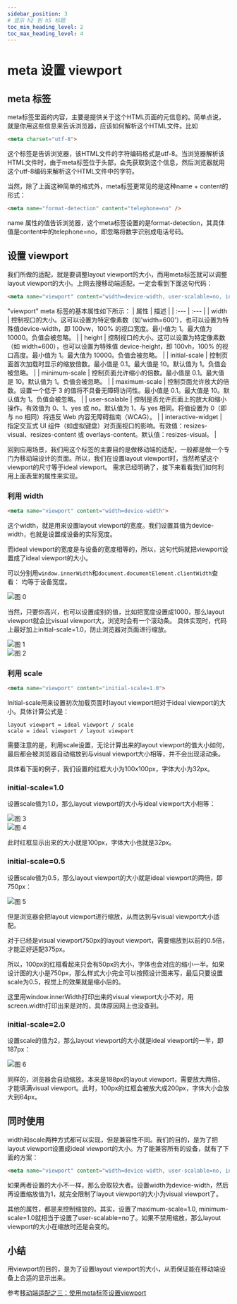 ```yaml
---
sidebar_position: 3
# 显示 h2 到 h5 标题
toc_min_heading_level: 2
toc_max_heading_level: 4
---
```


# meta 设置 viewport

## meta 标签

meta标签里面的内容，主要是提供关于这个HTML页面的元信息的。简单点说，就是你用这些信息来告诉浏览器，应该如何解析这个HTML文件。比如
```html
<meta charset="utf-8">
```
这个标签是告诉浏览器，该HTML文件的字符编码格式是utf-8。当浏览器解析该HTML文件时，由于meta标签位于头部，会先获取到这个信息，然后浏览器就用这个utf-8编码来解析这个HTML文件中的字符。

当然，除了上面这种简单的格式外，meta标签更常见的是这种name + content的形式：

```html
<meta name="format-detection" content="telephone=no" />
```
name 属性的值告诉浏览器，这个meta标签设置的是format-detection，其具体值是content中的telephone=no，即忽略将数字识别成电话号码。

## 设置 viewport

我们所做的适配，就是要调整layout viewport的大小，而用meta标签就可以调整layout viewport的大小。上网去搜移动端适配，一定会看到下面这句代码：

```html
<meta name="viewport" content="width=device-width, user-scalable=no, initial-scale=1.0, maximum-scale=1.0, minimum-scale=1.0">
```

"viewport" meta 标签的基本属性如下所示：
| 属性 | 描述 |
| :--- | :--- |
| width | 控制视口的大小。这可以设置为特定像素数（如'width=600'），也可以设置为特殊值device-width，即 100vw，100% 的视口宽度。最小值为 1。最大值为 10000。负值会被忽略。 |
| height | 控制视口的大小。这可以设置为特定像素数（如 width=600），也可以设置为特殊值 device-height，即 100vh，100% 的视口高度。最小值为 1。最大值为 10000。负值会被忽略。 |
| initial-scale | 控制页面首次加载时显示的缩放倍数。最小值是 0.1。最大值是 10。默认值为 1。负值会被忽略。 |
| minimum-scale | 控制页面允许缩小的倍数。最小值是 0.1。最大值是 10。默认值为 1。负值会被忽略。 |
| maximum-scale | 控制页面允许放大的倍数。设置一个低于 3 的值将不具备无障碍访问性。最小值是 0.1。最大值是 10。默认值为 1。负值会被忽略。 |
| user-scalable | 控制是否允许页面上的放大和缩小操作。有效值为 0、1、yes 或 no。默认值为 1，与 yes 相同。将值设置为 0（即与 no 相同）将违反 Web 内容无障碍指南（WCAG）。 |
| interactive-widget | 指定交互式 UI 组件（如虚拟键盘）对页面视口的影响。有效值：resizes-visual、resizes-content 或 overlays-content。默认值：resizes-visual。 |

回到应用场景，我们用这个标签的主要目的是做移动端的适配，一般都是做一个专门为移动端设计的页面。所以，我们在设置layout viewport时，当然希望这个viewport的尺寸等于ideal viewport。
需求已经明确了，接下来看看我们如何利用上面表里的属性来实现。

### 利用 width

```html
<meta name="viewport" content="width=device-width">
```

这个width，就是用来设置layout viewport的宽度。我们设置其值为device-width，也就是设置成设备的实际宽度。

而ideal viewport的宽度是与设备的宽度相等的，所以，这句代码就把viewport设置成了ideal viewport的大小。

可以分别用`window.innerWidth`和`document.documentElement.clientWidth`查看：
均等于设备宽度。

![图 0](.assets_images/meta/IMG_20240901-234830059.png)  

当然，只要你高兴，也可以设置成别的值，比如把宽度设置成1000，那么layout viewport就会比visual viewport大，浏览时会有一个滚动条。
具体实现时，代码上最好加上initial-scale=1.0，防止浏览器对页面进行缩放。

![图 1](.assets_images/meta/IMG_20240901-235223011.png)  
![图 2](.assets_images/meta/IMG_20240901-235252215.gif)  

### 利用 scale

```html
<meta name="viewport" content="initial-scale=1.0">
```

Initial-scale用来设置初次加载页面时layout viewport相对于ideal viewport的大小。具体计算公式是：

```
layout viewport = ideal viewport / scale
scale = ideal viewport / layout viewport
```

需要注意的是，利用scale设置，无论计算出来的layout viewport的值大小如何，最后都会被浏览器自动缩放到与visual viewport大小相等，并不会出现滚动条。

具体看下面的例子，我们设置的红框大小为100x100px，字体大小为32px。

### initial-scale=1.0
设置scale值为1.0，那么layout viewport的大小与ideal viewport大小相等：

![图 3](.assets_images/meta/IMG_20240902-001347190.png)  
![图 4](.assets_images/meta/IMG_20240902-001538800.png)  

此时红框显示出来的大小就是100px，字体大小也就是32px。

### initial-scale=0.5

设置scale值为0.5，那么layout viewport的大小就是ideal viewport的两倍，即750px：

![图 5](.assets_images/meta/IMG_20240902-001908476.png)  


但是浏览器会把layout viewport进行缩放，从而达到与visual viewport大小适配。

对于已经是visual viewport750px的layout viewport，需要缩放到以前的0.5倍，才能正好适配375px。

所以，100px的红框看起来只会有50px的大小，字体也会对应的缩小一半。如果设计图的大小是750px，那么样式大小完全可以按照设计图来写，最后只要设置scale为0.5，视觉上的效果就是缩小后的。

这里用window.innerWidth打印出来的visual viewport大小不对，用screen.width打印出来是对的，具体原因网上也没查到。

### initial-scale=2.0
设置scale的值为2，那么layout viewport的大小就是ideal viewport的一半，即187px：

![图 6](.assets_images/meta/IMG_20240902-002052000.png)  

同样的，浏览器会自动缩放。本来是188px的layout viewport，需要放大两倍，才能填满visual viewport。此时，100px的红框会被放大成200px，字体大小会放大到64px。

## 同时使用

width和scale两种方式都可以实现，但是兼容性不同。我们的目的，是为了把layout viewport设置成ideal viewport的大小。为了能兼容所有的设备，就有了下面的方案：

```html
<meta name="viewport" content="width=device-width, user-scalable=no, initial-scale=1.0, maximum-scale=1.0, minimum-scale=1.0">
```

如果两者设置的大小不一样，那么会取较大者。设置width为device-width，然后再设置缩放值为1，就完全限制了layout viewport的大小为visual viewport了。

其他的属性，都是来控制缩放的。其实，设置了maximum-scale=1.0, minimum-scale=1.0就相当于设置了user-scalable=no了。如果不禁用缩放，那么layout viewport的大小在缩放时还是会变的。

## 小结
用viewport的目的，是为了设置layout viewport的大小，从而保证能在移动端设备上合适的显示出来。

参考[移动端适配之三：使用meta标签设置viewport](https://juejin.cn/post/6844903943298891790)